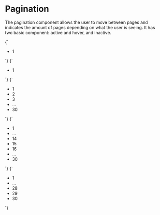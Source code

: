 
<Meta title="Patterns/Pagination" />

# Pagination

The pagination component allows the user to move between pages and indicates the amount of pages depending on what the user is seeing. It has two basic component: active and hover, and inactive.

<Preview>
  <Story
    name="Active & Hover state"
    parameters={{
      design: figmaConfig('7005%3A35')
    }}
  >{`
    <nav class="pagination role=" navigation" aria-label="pagination">
      <ul class="pagination-list">
        <li class="common">
          <a class="pagination-link is-current common-link" aria-label="Goto page 1" aria-current="page">1</a>
        </li>
      </ul>
    </nav>
  `}</Story>
</Preview>

<Preview>
  <Story
    name="Inactive state"
    parameters={{
      design: figmaConfig('7005%3A35')
    }}
  >{`
    <nav class="pagination" role="navigation" aria-label="pagination">
      <ul class="pagination-list">
        <li class="inactive">
          <a class="pagination-link inactive-link" aria-label="Goto page 1">1</a>
        </li>
      </ul>
    </nav>
  `}</Story>
</Preview>

<Preview>
  <Story
    name="First Page"
    parameters={{
      design: figmaConfig('7005%3A35')
    }}
  >{`
    <nav class="pagination" role="navigation" aria-label="pagination">
      <ul class="pagination-list">
        <li class="common">
          <a class="pagination-link is-current common-link" aria-label="Goto page 1" aria-current="page">1</a>
        </li>
        <li class="inactive">
          <a class="pagination-link inactive-link" aria-label="Goto page 2">2</a>
        </li class="inactive">
        <li class="inactive">
          <a class="pagination-link inactive-link" aria-label="Page 3">3</a>
        </li>
        <li>
          <span class="pagination-ellipsis">&hellip;</span>
        </li>
        <li class="inactive">
          <a class="pagination-link inactive-link" aria-label="Goto page 30">30</a>
        </li>
      </ul>
    </nav>
  `}</Story>
</Preview>

<Preview>
  <Story
    name="Middle Page"
    parameters={{
      design: figmaConfig('7005%3A35')
    }}
  >{`
    <nav class="pagination" role="navigation" aria-label="pagination">
      <ul class="pagination-list">
        <li class="inactive">
          <a class="pagination-link inactive-link" aria-label="Goto page 1">1</a>
        </li>
        <li>
          <span class="pagination-ellipsis">&hellip;</span>
        </li>
        <li class="inactive">
          <a class="pagination-link inactive-link" aria-label="Goto page 14">14</a>
        </li>
        <li class="common">
          <a class="pagination-link common-link is-current" aria-label="Page 15" aria-current="page">15</a>
        </li>
        <li class="inactive">
          <a class="pagination-link inactive-link" aria-label="Goto page 16">16</a>
        </li>
        <li>
          <span class="pagination-ellipsis">&hellip;</span>
        </li>
        <li class="inactive">
          <a class="pagination-link inactive-link" aria-label="Goto page 30">30</a>
        </li>
      </ul>
    </nav>
  `}</Story>
</Preview>

<Preview>
  <Story
    name="Last Page"
    parameters={{
      design: figmaConfig('7005%3A35')
    }}
  >{`
    <nav class="pagination" role="navigation" aria-label="pagination">
      <ul class="pagination-list">
        <li class="inactive">
          <a class="pagination-link inactive-link" aria-label="Goto page 1">1</a>
        </li>
        <li>
          <span class="pagination-ellipsis">&hellip;</span>
        </li>
        <li class="inactive">
          <a class="pagination-link inactive-link" aria-label="Page 28">28</a>
        </li>
        <li class="inactive">
          <a class="pagination-link inactive-link" aria-label="Goto page 29">29</a>
        </li>
        <li class="common">
          <a class="pagination-link common-link is-current" aria-label="Goto page 30" aria-current="page">30</a>
        </li>
      </ul>
    </nav>
  `}</Story>
</Preview>
